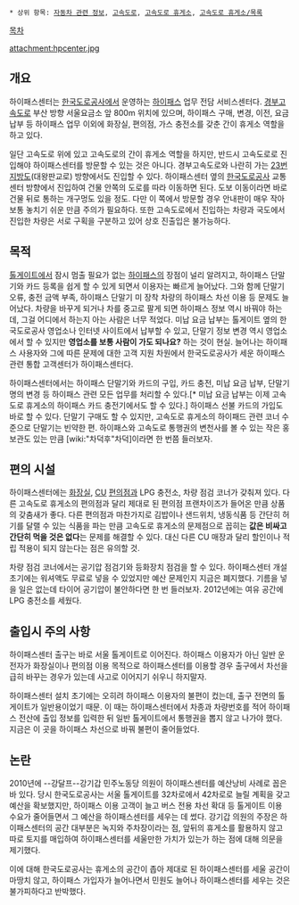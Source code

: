  * 상위 항목: [[자동차 관련 정보]], [[고속도로]], [[고속도로 휴게소]], [[고속도로 휴게소/목록]]

[[목차]]

[[attachment:hpcenter.jpg]]

== 개요 ==
하이패스센터는 [[한국도로공사]]에서 운영하는 [[하이패스]] 업무 전담 서비스센터다. [[경부고속도로]] 부산 방향 서울요금소 앞 800m 위치에 있으며, 하이패스 구매, 변경, 이전, 요금 납부 등 하이패스 업무 이외에 화장실, 편의점, 가스 충전소를 갖춘 간이 휴게소 역할을 하고 있다.

일단 고속도로 위에 있고 고속도로의 간이 휴게소 역할을 하지만, 반드시 고속도로로 진입해야 하이패스센터를 방문할 수 있는 것은 아니다. 경부고속도로와 나란히 가는 [[23번 지방도]](대왕판교로) 방향에서도 진입할 수 있다. 하이패스센터 옆의 [[한국도로공사]] 교통센터 방향에서 진입하여 건물 안쪽의 도로를 따라 이동하면 된다. 도보 이동이라면 바로 건물 뒤로 통하는 개구멍도 있을 정도. 다만 이 쪽에서 방문할 경우 안내판이 매우 작아 보통 놓치기 쉬운 만큼 주의가 필요하다. 또한 고속도로에서 진입하는 차량과 국도에서 진입한 차량은 서로 구획을 구분하고 있어 상호 진출입은 불가능하다.

== 목적 ==
[[톨게이트]]에서 잠시 멈출 필요가 없는 [[하이패스]]의 장점이 널리 알려지고, 하이패스 단말기와 카드 등록을 쉽게 할 수 있게 되면서 이용자는 빠르게 늘어났다. 그와 함께 단말기 오류, 충전 금액 부족, 하이패스 단말기 미 장착 차량의 하이패스 차선 이용 등 문제도 늘어났다. 차량을 바꾸게 되거나 차를 중고로 팔게 되면 하이패스 정보 역시 바꿔야 하는데, 그걸 어디에서 하는지 아는 사람은 너무 적었다. 미납 요금 납부는 톨게이트 옆의 한국도로공사 영업소나 인터넷 사이트에서 납부할 수 있고, 단말기 정보 변경 역시 영업소에서 할 수 있지만 '''영업소를 보통 사람이 가도 되나요?''' 하는 것이 현실. 늘어나는 하이패스 사용자와 그에 따른 문제에 대한 고객 지원 차원에서 한국도로공사가 세운 하이패스 관련 통합 고객센터가 하이패스센터다. 

하이패스센터에서는 하이패스 단말기와 카드의 구입, 카드 충전, 미납 요금 납부, 단말기 명의 변경 등 하이패스 관련 모든 업무를 처리할 수 있다.[* 미납 요금 납부는 이제 고속도로 휴게소의 하이패스 카드 충전기에서도 할 수 있다.] 하이패스 선불 카드의 가입도 바로 할 수 있다. 단말기 구매도 할 수 있지만, 고속도로 휴게소의 하이패드 관련 코너 수준으로 단말기는 빈약한 편. 하이패스와 고속도로 통행권의 변천사를 볼 수 있는 작은 홍보관도 있는 만큼 [wiki:"차덕후"차덕]이라면 한 번쯤 들러보자.

== 편의 시설 ==
하이패스센터에는 [[화장실]], [[CU]] [[편의점]]과 LPG 충전소, 차량 점검 코너가 갖춰져 있다. 다른 고속도로 휴게소의 편의점과 달리 제대로 된 편의점 프랜차이즈가 들어온 만큼 상품의 갖춤새가 좋다. 다른 편의점과 마찬가지로 김밥이나 샌드위치, 냉동식품 등 간단히 허기를 달랠 수 있는 식품을 파는 만큼 고속도로 휴게소의 문제점으로 꼽히는 '''값은 비싸고 간단히 먹을 것은 없다'''는 문제를 해결할 수 있다. 대신 다른 CU 매장과 달리 할인이나 적립 적용이 되지 않는다는 점은 유의할 것.

차량 점검 코너에서는 공기압 점검기와 등화장치 점검을 할 수 있다. 하이패스센터 개설 초기에는 워셔액도 무료로 넣을 수 있었지만 예산 문제인지 지금은 폐지했다. 기름을 넣을 일은 없는데 타이어 공기압이 불안하다면 한 번 들러보자. 2012년에는 여유 공간에 LPG 충전소를 세웠다.

== 출입시 주의 사항 ==
하이패스센터 출구는 바로 서울 톨게이트로 이어진다. 하이패스 이용자가 아닌 일반 운전자가 화장실이나 편의점 이용 목적으로 하이패스센터를 이용할 경우 출구에서 차선을 급히 바꾸는 경우가 있는데 사고로 이어지기 쉬우니 하지말자.

하이패스센터 설치 초기에는 오히려 하이패스 이용자의 불편이 컸는데, 출구 전면의 톨게이트가 일반용이었기 때문. 이 때는 하이패스센터에서 차종과 차량번호를 적어 하이패스 전산에 출입 정보를 입력한 뒤 일반 톨게이트에서 통행권을 뽑지 않고 나가야 했다. 지금은 이 곳을 하이패스 차선으로 바꿔 불편이 줄어들었다.

== 논란 ==
2010년에 --강달프--강기갑 민주노동당 의원이 하이패스센터를 예산낭비 사례로 꼽은 바 있다. 당시 한국도로공사는 서울 톨게이트를 32차로에서 42차로로 늘릴 계획을 갖고 예산을 확보했지만, 하이패스 이용 고객이 늘고 버스 전용 차선 확대 등 톨게이트 이용 수요가 줄어들면서 그 예산을 하이패스센터를 세우는 데 썼다. 강기갑 의원의 주장은 하이패스센터의 공간 대부분은 녹지와 주차장이라는 점, 앞뒤의 휴게소를 활용하지 않고 따로 토지를 매입하여 하이패스센터를 세울만한 가치가 있는가 하는 점에 대해 의문을 제기했다. 

이에 대해 한국도로공사는 휴게소의 공간이 좁아 제대로 된 하이패스센터를 세울 공간이 마땅치 않고, 하이패스 가입자가 늘어나면서 민원도 늘어나 하이패스센터를 세우는 것은 불가피하다고 반박했다.
